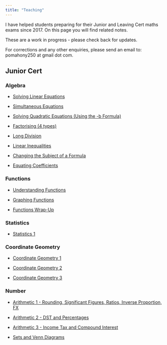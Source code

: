 ```yaml
---
title: "Teaching"
---
```



I have helped students preparing for their Junior and Leaving Cert maths exams since 2017. On this page you will find related notes. 

These are a work in progress - please check back for updates.

For corrections and any other enquiries, please send an email to: pomahony250 at gmail dot com.

## Junior Cert

### Algebra

* [Solving Linear Equations](https://drive.google.com/file/d/15aVY_iN_staykY1yVVouUFXxCMQsCjh6/view?usp=sharing)

* [Simultaneous Equations](https://drive.google.com/file/d/19KsIzieN1XMtoRiU8YDByOo2RbxeSvIw/view?usp=sharing)

* [Solving Quadratic Equations (Using the -b Formula)](https://drive.google.com/file/d/17XJ7JvmJKb2_7rCX4klHjrAFmP_TxS93/view?usp=sharing)

* [Factorising (4 types)](https://drive.google.com/file/d/17Y7sCRDbLSR3H1t2mStXMGUm-v8-prfi/view?usp=sharing)

* [Long Division](https://drive.google.com/file/d/18olH7XIXRZcPZzFr7m93qTgCApPdWNok/view?usp=sharing)

* [Linear Inequalities](https://drive.google.com/file/d/1A-8f0LBUFMY7Mzcm55OAUTBilJD7J3GS/view?usp=sharing)

* [Changing the Subject of a Formula](https://drive.google.com/file/d/1B4bMfWlu5VezaWsSEsRQ90H1vMys5Bmt/view?usp=sharing)

* [Equating Coefficients](https://drive.google.com/file/d/1BgvdP6pEvwpSDyRvaEH-SkwdIVOgOzYy/view?usp=sharing)

### Functions

* [Understanding Functions](https://drive.google.com/file/d/1CEr0nYXR028SK9E_ASbnLG_lWqnDOS0z/view?usp=sharing)

* [Graphing Functions](https://drive.google.com/file/d/1CXlGMbVSzEhbjGFdor3yQ6Bsr6KanrCJ/view?usp=sharing)

* [Functions Wrap-Up](https://drive.google.com/file/d/1DkDzE9b15q9dyTNKciAjG5UKuwGEfAjJ/view?usp=sharing)

### Statistics

* [Statistics 1](https://drive.google.com/file/d/1EeQg9Q7gpxpEBLz3fZMaZFqTYhW9kefG/view?usp=sharing)

### Coordinate Geometry

* [Coordinate Geometry 1](https://drive.google.com/file/d/1F52Dpp-byIclX1HPldkF9DyKQeeugnnc/view?usp=sharing)

* [Coordinate Geometry 2](https://drive.google.com/file/d/1GIORCv2AVQ1vrZFRUnL4RQeFZ3Zzn-kH/view?usp=sharing)

* [Coordinate Geometry 3](https://drive.google.com/file/d/1GPQWWli3wsW_ksU3seXgIwFLQ-rZAeVs/view?usp=sharing)

### Number

* [Arithmetic 1 - Rounding, Significant Figures, Ratios, Inverse Proportion, FX](https://drive.google.com/file/d/1HNSXM1usKyrh58OH2Wsqtg3xOlYPlISt/view?usp=sharing)

* [Arithmetic 2 - DST and Percentages](https://drive.google.com/file/d/1Htoo-j9ftayAcKcY9k2PKRHGI8w6Hw9e/view?usp=sharing)

* [Arithmetic 3 - Income Tax and Compound Interest](https://drive.google.com/file/d/1IYGq5-dtHqpxn523kDwOEiBGFnmyGy9j/view?usp=sharing)

* [Sets and Venn Diagrams](https://drive.google.com/file/d/1JE47Qe1j3hYdU_D8jd6gB-R6GU9WBsTH/view?usp=sharing)

